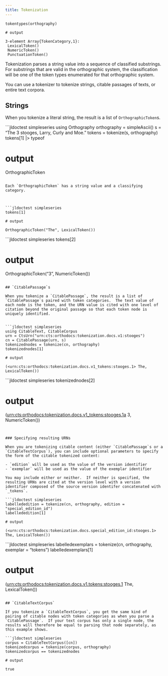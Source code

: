 ```yaml
---
title: Tokenization
---
```




```
tokentypes(orthography)

# output

3-element Array{TokenCategory,1}:
 LexicalToken()
 NumericToken()
 PunctuationToken()
```



Tokenization parses a string value into a sequence of classified substrings.  For substrings that are valid in the orthographic system, the classification will be one of the token types enumerated for that orthographic system.

You can use a tokenizer to tokenize strings, citable passages of texts, or entire text corpora.

## Strings

When you tokenize a literal string, the result is a list of `OrthographicToken`s.

```jldoctest simpleseries
using Orthography
orthography = simpleAscii()
s = "The 3 stooges, Larry, Curly and Moe."
tokens = tokenize(s, orthography)
tokens[1] |> typeof 

# output

OrthographicToken
```

Each `OrthographicToken` has a string value and a classifying category.



```jldoctest simpleseries
tokens[1]

# output

OrthographicToken("The", LexicalToken())
```

```jldoctest simpleseries
tokens[2]

# output

OrthographicToken("3", NumericToken())
```

## `CitablePassage`s

When you tokenize a `CitablePassage`, the result is a list of `CitablePassage`s paired with token categories.  The text value of each node is the token, and the URN value is cited with one level of citation beyond the original passage so that each token node is uniquely identified.


```jldoctest simpleseries
using CitableText, CitableCorpus
urn = CtsUrn("urn:cts:orthodocs:tokenization.docs.v1:stooges")
cn = CitablePassage(urn, s)
tokenizednodes = tokenize(cn, orthography)
tokenizednodes[1]

# output

(<urn:cts:orthodocs:tokenization.docs.v1_tokens:stooges.1> The, LexicalToken())
```


```jldoctest simpleseries
tokenizednodes[2]

# output

(<urn:cts:orthodocs:tokenization.docs.v1_tokens:stooges.1a> 3, NumericToken())
```


### Specifying resulting URNs

When you are tokenizing citable content (either `CitablePassage`s or a `CitableTextCorpus`), you can include optional parameters to specify the form of the citable tokenized content:

- `edition` will be used as the value of the version identifier
- `exemplar` will be used as the value of the exemplar identifier

You may include either or neither.  If neither is specified, the resulting URNs are cited at the version level with a version identifier composed of the source version identifer concatenated with `_tokens`.

```jldoctest simpleseries
labellededition = tokenize(cn, orthography, edition = "special_edition_id")
labellededition[1]

# output

(<urn:cts:orthodocs:tokenization.docs.special_edition_id:stooges.1> The, LexicalToken())
```

```jldoctest simpleseries
labelledexemplars = tokenize(cn, orthography, exemplar = "tokens")
labelledexemplars[1]

# output

(<urn:cts:orthodocs:tokenization.docs.v1.tokens:stooges.1> The, LexicalToken())
```

## `CitableTextCorpus`

If you tokenize a `CitableTextCorpus`, you get the same kind of pairing of citable nodes with token categories as when you parse a `CitablePassage`.  If your text corpus has only a single node, the results will therefore be equal to parsing that node separately, as this example shows.

```jldoctest simpleseries
corpus = CitableTextCorpus([cn])
tokenizedcorpus = tokenize(corpus, orthography)
tokenizedcorpus == tokenizednodes

# output

true
```
